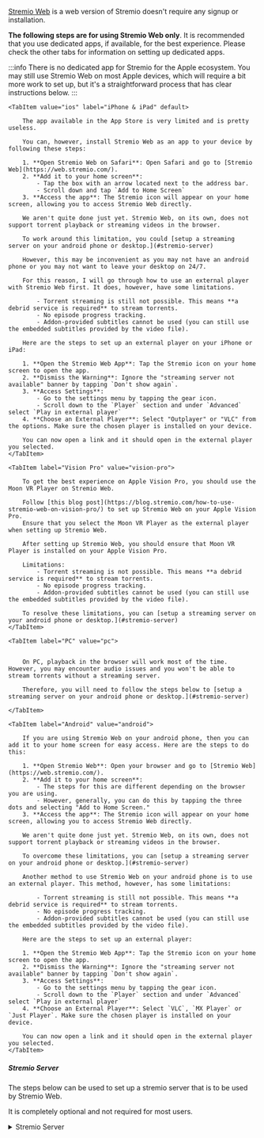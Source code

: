 
[Stremio Web](https://web.stremio.com) is a web version of Stremio doesn't require any signup or installation.

**The following steps are for using Stremio Web only**. 
It is recommended that you use dedicated apps, if available, for the best experience.
Please check the other tabs for information on setting up dedicated apps.

:::info
There is no dedicated app for Stremio for the Apple ecosystem. 
You may still use Stremio Web on most Apple devices, which will require a bit more work to set up, but it's a straightforward process that has clear instructions below.
:::

<Tabs className="custom-tabs" queryString="web-platform">
        
    <TabItem value="ios" label="iPhone & iPad" default>

        The app available in the App Store is very limited and is pretty useless.

        You can, however, install Stremio Web as an app to your device by following these steps:

        1. **Open Stremio Web on Safari**: Open Safari and go to [Stremio Web](https://web.stremio.com/).
        2. **Add it to your home screen**:
            - Tap the box with an arrow located next to the address bar.
            - Scroll down and tap `Add to Home Screen`
        3. **Access the app**: The Stremio icon will appear on your home screen, allowing you to access Stremio Web directly.

        We aren't quite done just yet. Stremio Web, on its own, does not support torrent playback or streaming videos in the browser.

        To work around this limitation, you could [setup a streaming server on your android phone or desktop.](#stremio-server)
       
        However, this may be inconvenient as you may not have an android phone or you may not want to leave your desktop on 24/7.

        For this reason, I will go through how to use an external player with Stremio Web first. It does, however, have some limitations.

            - Torrent streaming is still not possible. This means **a debrid service is required** to stream torrents.
            - No episode progress tracking.
            - Addon-provided subtitles cannot be used (you can still use the embedded subtitles provided by the video file).

        Here are the steps to set up an external player on your iPhone or iPad:

        1. **Open the Stremio Web App**: Tap the Stremio icon on your home screen to open the app.
        2. **Dismiss the Warning**: Ignore the "streaming server not available" banner by tapping `Don't show again`.
        3. **Access Settings**:
            - Go to the settings menu by tapping the gear icon.
            - Scroll down to the `Player` section and under `Advanced` select `Play in external player`
        4. **Choose an External Player**: Select "Outplayer" or "VLC" from the options. Make sure the chosen player is installed on your device.

        You can now open a link and it should open in the external player you selected.
    </TabItem>

    <TabItem label="Vision Pro" value="vision-pro">
    
        To get the best experience on Apple Vision Pro, you should use the Moon VR Player on Stremio Web. 

        Follow [this blog post](https://blog.stremio.com/how-to-use-stremio-web-on-vision-pro/) to set up Stremio Web on your Apple Vision Pro.
        Ensure that you select the Moon VR Player as the external player when setting up Stremio Web.

        After setting up Stremio Web, you should ensure that Moon VR Player is installed on your Apple Vision Pro.

        Limitations:
            - Torrent streaming is not possible. This means **a debrid service is required** to stream torrents.
            - No episode progress tracking.
            - Addon-provided subtitles cannot be used (you can still use the embedded subtitles provided by the video file).

        To resolve these limitations, you can [setup a streaming server on your android phone or desktop.](#stremio-server)
    </TabItem>

    <TabItem label="PC" value="pc">


        On PC, playback in the browser will work most of the time. However, you may encounter audio issues and you won't be able to stream torrents without a streaming server.

        Therefore, you will need to follow the steps below to [setup a streaming server on your android phone or desktop.](#stremio-server)

    </TabItem>

    <TabItem label="Android" value="android">

        If you are using Stremio Web on your android phone, then you can add it to your home screen for easy access. Here are the steps to do this:

        1. **Open Stremio Web**: Open your browser and go to [Stremio Web](https://web.stremio.com/).
        2. **Add it to your home screen**:
            - The steps for this are different depending on the browser you are using.
            - However, generally, you can do this by tapping the three dots and selecting "Add to Home Screen."
        3. **Access the app**: The Stremio icon will appear on your home screen, allowing you to access Stremio Web directly.

        We aren't quite done just yet. Stremio Web, on its own, does not support torrent playback or streaming videos in the browser.

        To overcome these limitations, you can [setup a streaming server on your android phone or desktop.](#stremio-server)

        Another method to use Stremio Web on your android phone is to use an external player. This method, however, has some limitations:

            - Torrent streaming is still not possible. This means **a debrid service is required** to stream torrents.
            - No episode progress tracking.
            - Addon-provided subtitles cannot be used (you can still use the embedded subtitles provided by the video file).

        Here are the steps to set up an external player:

        1. **Open the Stremio Web App**: Tap the Stremio icon on your home screen to open the app.
        2. **Dismiss the Warning**: Ignore the "streaming server not available" banner by tapping `Don't show again`.
        3. **Access Settings**:
            - Go to the settings menu by tapping the gear icon.
            - Scroll down to the `Player` section and under `Advanced` select `Play in external player`
        4. **Choose an External Player**: Select `VLC`, `MX Player` or `Just Player`. Make sure the chosen player is installed on your device.

        You can now open a link and it should open in the external player you selected.
    </TabItem>


</Tabs>

##### Stremio Server

The steps below can be used to set up a stremio server that is to be used by Stremio Web. 

It is completely optional and not required for most users. 


<details>
<summary>Stremio Server</summary>
<div>
On its own, Stremio Web is limited in what it can do. 
You won't be able to stream torrents, you may encounter audio issues and on some devices, you won't be able to play content within the browser.

On iOS, you are most likely using an external player. This has some limitations: 
    - Torrent streaming is still not possible. This means **a debrid service is required** to stream torrents.
    - No episode progress tracking. 
    - Addon-provided subtitles cannot be used (you can still use the embedded subtitles provided by the video file).

By using a streaming server, you can overcome these limitations.
It would mean you can play in the native web browser, stream torrents without a debrid service (though I still recommend you use a debrid service anyways) and have a better experience overall.

This is why it is recommended that you connect Stremio Web to a streaming server. 

There are a few ways to set up a streaming server for Stremio Web. 
You can either run it on your desktop or on your android device.
I recommend using an android device as it can be left on 24/7 more easily than a desktop.


<Tabs queryString="server-device">
    <TabItem value="desktop" label="Desktop">
        You can either use a standalone server with the Stremio Service or use the server that is built-in to the desktop application. 
        If you are planning on using Stremio Web only, then I recommend using the standalone server.

        To get started, first ensure that one of the two is downloaded and installed .

        1. Download the standalone [Stremio Service](https://www.stremio.com/download-service) or the [Stremio Desktop](https://www.stremio.com/download) application.
        2. Run the setup and then launch the application. 
        <Admonition type="note">
        If you are using Stremio Service, you can see if it is running by checking the system tray.
        </Admonition>
        3. Open [Stremio Web](https://web.stremio.com/) 
        4. Go to Settings
        5. Click on the Streaming section, you should see this: 

                ![stremio service settings](../img/stremio_service_settings.png)
            
            :::tip 
            If it shows the Status as error, try disabling any adblockers/tracking blockers you have enabled.
            On Brave, it will not work without disabling Brave Shields.

            You may need to also add an exception for the Stremio service in your firewall settings.
            :::

        6. The Stremio service has now been correctly set up. However, you can only access it on the same device.
        To access it from another device (in the same network) follow the next steps:

        7. Set the Streaming HTTPS endpoint to your local IP address (this option should appear as a dropdown).
        8. Then copy the Remote URL and paste it into your other device's Stremio settings for the streaming server URL.

        The Stremio service is now set up and can be accessed from another device.
    </TabItem>
    <TabItem value="android" label="Android">

        1. Ensure the [Stremio app](https://play.google.com/store/apps/details?id=com.stremio.one) is installed on your android device. 
        2. Ensure it has the notifications permission
        3. Open the app and go to settings and scroll down to the Streaming Server section.
        4. You should set the cache size to 10GB and torrent profile to Ultra Fast or Fast depending on your internet speed..

            ![stremio settings](../img/stremio_android_server_settings.jpg)

        5. Below that, you will see the `Performance & Stability` section. Check the `Run as foreground service` option. 

            ![stremio settings](../img/stremio_android_performance_settings.jpg)
        6. You should now see a notification in your notification bar. This means the server is running.

            ![stremio notification](../img/stremio_android_server_notification.jpg)

        You can now access this server from the android device only.
        To access it from other devices within your network, follow the remaining steps: 

        7. Open [Stremio Web](https://web.stremio.com/) on the same android device that is running the server.
        8. Go to settings and scroll down to the Streaming section 
        9. You should see the following options:

            ![stremio web settings](../img/stremio_android_web_streaming_settings.jpg)

        10. Set the Streaming HTTPS endpoint to your local IP address (this option should appear as an option in the dropdown).
        11. Copy the Remote URL and send it to your other device.
        12. On your other device now, open [Stremio Web](https://web.stremio.com/) and go to settings.
        13. Go to the Streaming section and paste the Remote URL into the `Url` field. 


    </TabItem>
</Tabs>
</div>
</details>
